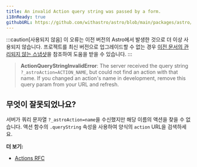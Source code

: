```yaml
---
title: An invalid Action query string was passed by a form.
i18nReady: true
githubURL: https://github.com/withastro/astro/blob/main/packages/astro/src/core/errors/errors-data.ts
---
```


:::caution[사용되지 않음]
이 오류는 이전 버전의 Astro에서 발생한 것으로 더 이상 사용되지 않습니다. 프로젝트를 최신 버전으로 업그레이드할 수 없는 경우 [이전 문서의 관리되지 않는 스냅샷](/ko/upgrade-astro/#이전-문서-유지-관리되지-않음)을 참조하여 도움을 받을 수 있습니다.
:::

> **ActionQueryStringInvalidError**: The server received the query string `?_astroAction=ACTION_NAME`, but could not find an action with that name. If you changed an action's name in development, remove this query param from your URL and refresh.

## 무엇이 잘못되었나요?
서버가 쿼리 문자열 `?_astroAction=name`을 수신했지만 해당 이름의 액션을 찾을 수 없습니다. 액션 함수의 `.queryString` 속성을 사용하여 양식의 `action` URL을 검색하세요.

**더 보기:**
-  [Actions RFC](https://github.com/withastro/roadmap/blob/actions/proposals/0046-actions.md)
